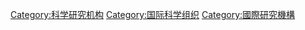 [[Category:科学研究机构|Category:科学研究机构]]
[[Category:国际科学组织|Category:国际科学组织]]
[[Category:國際研究機構|Category:國際研究機構]]